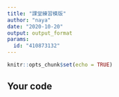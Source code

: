 ```yaml
---
title: "課堂練習模版"
author: "naya"
date: "2020-10-20"
output: output_format
params:
  id: "410873132"
---
```


```r
knitr::opts_chunk$set(echo = TRUE)
```

## Your code

```r

```

